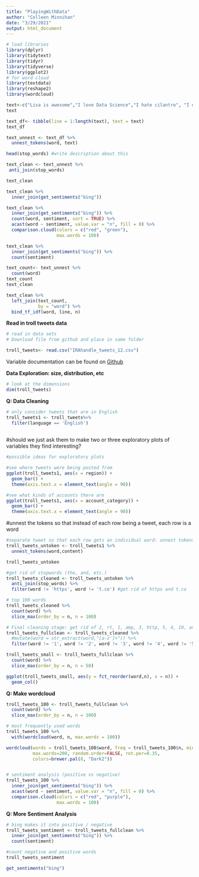 ```yaml
---
title: "PlayingWithData"
author: "Colleen Minnihan"
date: "3/29/2021"
output: html_document
---
```


```r
# load libraries 
library(dplyr)
library(tidytext)
library(tidyr)
library(tidyverse)
library(ggplot2)
# for word cloud
library(textdata)
library(reshape2)
library(wordcloud)
```


```r



text<-c("Lisa is awesome","I love Data Science","I hate cilantro", "I dislike vegetables", "I enjoy smiling", "I hate exams", "I love travelling")
text

```
```r
text_df<- tibble(line = 1:length(text), text = text)
text_df
```

```r
text_unnest <- text_df %>% 
  unnest_tokens(word, text)
```


```r
head(stop_words) #write description about this

text_clean <- text_unnest %>% 
 anti_join(stop_words) 

text_clean
```

```r
text_clean %>%
  inner_join(get_sentiments("bing")) 

text_clean %>%
  inner_join(get_sentiments("bing")) %>%
  count(word, sentiment, sort = TRUE) %>%
  acast(word ~ sentiment, value.var = "n", fill = 0) %>%
  comparison.cloud(colors = c("red", "green"),
                   max.words = 100)
```
```r
text_clean %>%
  inner_join(get_sentiments("bing")) %>% 
  count(sentiment)
```
```r

text_count<- text_unnest %>% 
  count(word)
text_count
text_clean

text_clean %>% 
  left_join(text_count, 
            by = "word") %>% 
  bind_tf_idf(word, line, n)
```
**Read in troll tweets data**

```r
# read in data sets
# Download file from github and place in same folder

troll_tweets<- read.csv("IRAhandle_tweets_12.csv")

```

Variable documentation can be found on [Github](https://github.com/fivethirtyeight/russian-troll-tweets/)

**Data Exploration: size, distribution, etc**

```r
# look at the dimensions
dim(troll_tweets)


```

**Q: Data Cleaning**

```r
# only consider tweets that are in English 
troll_tweets1 <- troll_tweets%>%
  filter(language == 'English')
  

```

#should we just ask them to make two or three exploratory plots of variables they find interesting?
```r
#possible ideas for exploratory plots

#see where tweets were being posted from
ggplot(troll_tweets1, aes(x = region)) +
  geom_bar() +
  theme(axis.text.x = element_text(angle = 90))

#see what kinds of accounts there are
ggplot(troll_tweets1, aes(x = account_category)) +
  geom_bar() +
  theme(axis.text.x = element_text(angle = 90))
```

#unnest the tokens so that instead of each row being a tweet, each row is a word
```r
#separate tweet so that each row gets an individual word: unnest tokens
troll_tweets_untoken <- troll_tweets1 %>%
  unnest_tokens(word,content)

troll_tweets_untoken

#get rid of stopwords (the, and, etc.)
troll_tweets_cleaned <- troll_tweets_untoken %>%
  anti_join(stop_words) %>%
  filter(word != 'https', word != 't.co') #get rid of https and t.co

# top 100 words 
troll_tweets_cleaned %>%
  count(word) %>%
  slice_max(order_by = n, n = 100)
```

```r
# Final cleaning stage: get rid of 2, rt, 1, amp, 3, http, 5, 4, 10, and single letter words
troll_tweets_fullclean <- troll_tweets_cleaned %>%
  #mutate(word = str_extract(word,"[a-z']+")) %>%
  filter(word != '1', word != '2', word != '3', word != '4', word != '5', word != '10', word != 'rt', word != 'amp', word != 'http', !(word %in% letters))
```

```r
troll_tweets_small <- troll_tweets_fullclean %>%
  count(word) %>%
  slice_max(order_by = n, n = 50)

ggplot(troll_tweets_small, aes(y = fct_reorder(word,n), x = n)) +
  geom_col()
```

**Q: Make wordcloud**
```r
troll_tweets_100 <- troll_tweets_fullclean %>%
  count(word) %>%
  slice_max(order_by = n, n = 100)

# most frequently used words
troll_tweets_100 %>%
  with(wordcloud(word, n, max.words = 100))

wordcloud(words = troll_tweets_100$word, freq = troll_tweets_100$n, min.freq = 1,
          max.words=200, random.order=FALSE, rot.per=0.35, 
          colors=brewer.pal(8, "Dark2"))


# sentiment analysis (positive vs negative)
troll_tweets_100 %>%
  inner_join(get_sentiments("bing")) %>%
  acast(word ~ sentiment, value.var = "n", fill = 0) %>%
  comparison.cloud(colors = c("red", "purple"),
                   max.words = 100)
```

**Q: More Sentiment Analysis**

```r
# bing makes it into positive / negative
troll_tweets_sentiment <- troll_tweets_fullclean %>%
  inner_join(get_sentiments("bing")) %>%
  count(sentiment)

#count negative and positive words
troll_tweets_sentiment

get_sentiments("bing")
```




